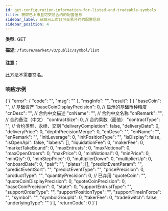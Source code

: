 ```yaml
---
id: get-configuration-information-for-listed-and-tradeable-symbols
title: 获取已上市且可交易合约的配置信息
sidebar_label: 获取已上市且可交易合约的配置信息
sidebar_position: 4
---
```


**类型:** GET

**描述:** `/future/market/v3/public/symbol/list`

#### 注意：

此方法不需要签名。

### 响应示例


<CodeBlock language="json" title="Response">
  {`{
  "error": {
    "code": "",
    "msg": ""
  },
  "msgInfo": "",
  "result": [
    {
      "baseCoin": "",      // 基础资产
      "baseCoinDisplayPrecision": 0,  // 显示的基础币种精度
      "cnDesc": "",  // 合约中文描述
      "cnName": "",  // 合约中文名称
      "cnRemark": "",  // 合约备注（中文）
      "contractSize": 0,  // 合约乘数（面值）
      "contractType": "",  // 合约类型，永续、交割
      "deliveryCompletion": false,
      "deliveryDate": 0,
      "deliveryPrice": 0,
      "depthPrecisionMerge": 0,
      "enDesc": "",
      "enName": "",
      "enRemark": "",
      "initLeverage": 0,
      "initPositionType": "",
      "isDisplay": false,
      "isOpenApi": false,
      "labels": [],
      "liquidationFee": 0,
      "makerFee": 0,
      "marketTakeBound": 0,
      "maxEntrusts": 0,
      "maxNotional": 0,
      "maxOpenOrders": 0,
      "maxPrice": 0,
      "minNotional": 0,
      "minPrice": 0,
      "minQty": 0,
      "minStepPrice": 0,
      "multiplierDown": 0,
      "multiplierUp": 0,
      "onboardDate": 0,
      "pair": "",
      "plates": [],
      "predictEventParam": "",
      "predictEventSort": "",
      "predictEventType": "",
      "pricePrecision": 0,
      "productType": "",
      "quantityPrecision": 0,     // 已弃用
      "quoteCoin": "",
      "quoteCoinDisplayPrecision": 0,
      "quoteCoinPrecision": 0,
      "baseCoinPrecision": 0,
      "state": 0,
      "supportEntrustType": "",
      "supportOrderType": "",
      "supportPositionType": "",
      "supportTimeInForce": "",
      "symbol": "",
      "symbolGroupId": 0,
      "takerFee": 0,
      "tradeSwitch": false,
      "underlyingType": ""
    }
  ],
  "returnCode": 0
}`}
</CodeBlock>